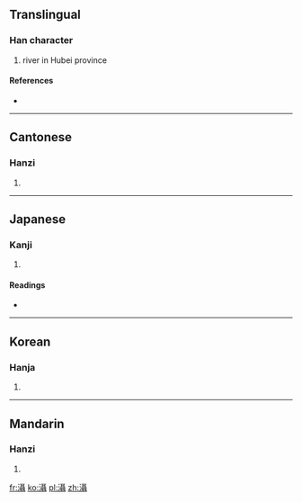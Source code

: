 {{also|滠}}
==Translingual==

===Han character===
{{Han char|rn=85|rad=水|as=18|sn=21|four=3114<sub>1</sub>|canj=水尸十十 (ESJJ)}}

# river in Hubei province

====References====
* {{Han ref|kx=0662.170|dkj=18741|dj=1071.190|hdz=31791.100|uh=7044|ud=28740|bh=F5D4|bd=62932}}

----

==Cantonese==

===Hanzi===
{{yue-hanzi|jyut=sip3|y=sip3|sim=滠}}

# {{defn|lang=yue|sort=水18}}

----

==Japanese==

===Kanji===
{{ja-kanji|grade=|rs=水18}}

# {{defn|lang=ja|sort=水18}}

====Readings====
* {{ja-readings|on=[[しょう]] (shō), [[じょう]] (jō), [[にょう]] (nyō)|kun=}}

----

==Korean==

===Hanja===
{{ko-hanja|hangeul=섭|eumhun=|rv=seop|mr=sŏp|y=sep}}

# {{defn|lang=ko|sort=水18}}

----

==Mandarin==

===Hanzi===
{{cmn-hanzi|sim=滠|pin=[[shè]] ([[she4]])|wg=she<sup>4</sup>}}

# {{defn|lang=cmn|sort=水18}}

[[fr:灄]]
[[ko:灄]]
[[pl:灄]]
[[zh:灄]]